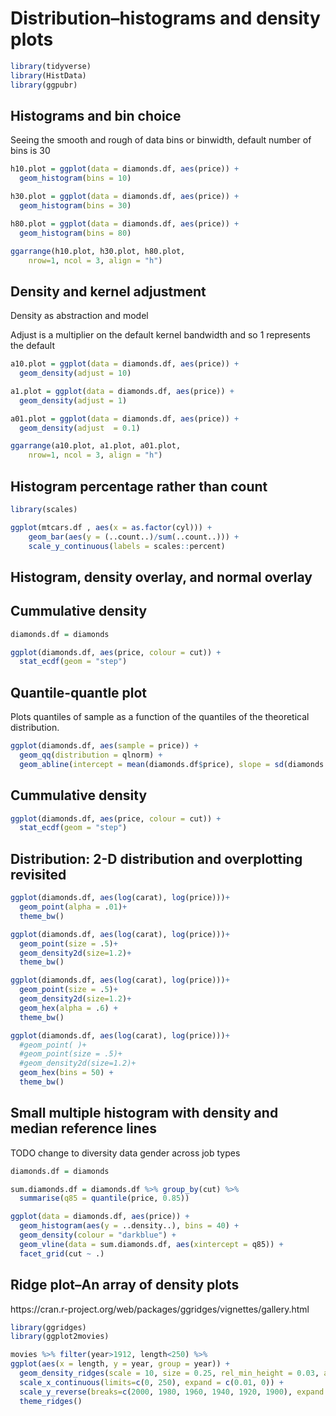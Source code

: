 \cleardoublepage 

# Distribution--histograms and density plots{#Distribution}




```r
library(tidyverse)
library(HistData)
library(ggpubr)

```




## Histograms and bin choice
Seeing the smooth and rough of data
bins or binwidth, default number of bins is 30
```r

h10.plot = ggplot(data = diamonds.df, aes(price)) + 
  geom_histogram(bins = 10) 

h30.plot = ggplot(data = diamonds.df, aes(price)) + 
  geom_histogram(bins = 30) 

h80.plot = ggplot(data = diamonds.df, aes(price)) + 
  geom_histogram(bins = 80) 

ggarrange(h10.plot, h30.plot, h80.plot,
	nrow=1, ncol = 3, align = "h")

```


## Density and kernel adjustment 
Density as abstraction and model

Adjust is a multiplier on the default kernel bandwidth and so 1 represents the default
```r

a10.plot = ggplot(data = diamonds.df, aes(price)) + 
  geom_density(adjust = 10) 

a1.plot = ggplot(data = diamonds.df, aes(price)) + 
  geom_density(adjust = 1) 

a01.plot = ggplot(data = diamonds.df, aes(price)) + 
  geom_density(adjust  = 0.1) 

ggarrange(a10.plot, a1.plot, a01.plot,
	nrow=1, ncol = 3, align = "h")

```


## Histogram percentage rather than count

```r
library(scales)

ggplot(mtcars.df , aes(x = as.factor(cyl))) + 
    geom_bar(aes(y = (..count..)/sum(..count..))) + 
    scale_y_continuous(labels = scales::percent)

```
    
## Histogram, density overlay, and normal overlay

    
## Cummulative density
```r
diamonds.df = diamonds

ggplot(diamonds.df, aes(price, colour = cut)) + 
  stat_ecdf(geom = "step")

```


## Quantile-quantle plot
Plots quantiles of sample as a function of the quantiles of the theoretical distribution. 
```r

ggplot(diamonds.df, aes(sample = price)) + 
  geom_qq(distribution = qlnorm) +
  geom_abline(intercept = mean(diamonds.df$price), slope = sd(diamonds.df$price))

```


## Cummulative density
```r

ggplot(diamonds.df, aes(price, colour = cut)) + 
  stat_ecdf(geom = "step")

```


## Distribution: 2-D distribution and overplotting revisited
```r

ggplot(diamonds.df, aes(log(carat), log(price)))+
  geom_point(alpha = .01)+ 
  theme_bw()

ggplot(diamonds.df, aes(log(carat), log(price)))+
  geom_point(size = .5)+ 
  geom_density2d(size=1.2)+
  theme_bw()

ggplot(diamonds.df, aes(log(carat), log(price)))+
  geom_point(size = .5)+ 
  geom_density2d(size=1.2)+
  geom_hex(alpha = .6) +
  theme_bw()

ggplot(diamonds.df, aes(log(carat), log(price)))+
  #geom_point( )+
  #geom_point(size = .5)+ 
  #geom_density2d(size=1.2)+
  geom_hex(bins = 50) +
  theme_bw()

```


## Small multiple histogram with density and median reference lines {#tufte-smallmultiples}
TODO change to diversity data gender across job types
```r

diamonds.df = diamonds

sum.diamonds.df = diamonds.df %>% group_by(cut) %>% 
  summarise(q85 = quantile(price, 0.85))

ggplot(data = diamonds.df, aes(price)) + 
  geom_histogram(aes(y = ..density..), bins = 40) + 
  geom_density(colour = "darkblue") +
  geom_vline(data = sum.diamonds.df, aes(xintercept = q85)) +
  facet_grid(cut ~ .)

```  

## Ridge plot--An array of density plots
https://cran.r-project.org/web/packages/ggridges/vignettes/gallery.html
```r

library(ggridges)
library(ggplot2movies)

movies %>% filter(year>1912, length<250) %>% 
ggplot(aes(x = length, y = year, group = year)) +
  geom_density_ridges(scale = 10, size = 0.25, rel_min_height = 0.03, alpha=.75) +
  scale_x_continuous(limits=c(0, 250), expand = c(0.01, 0)) +
  scale_y_reverse(breaks=c(2000, 1980, 1960, 1940, 1920, 1900), expand = c(0.01, 0)) +
  theme_ridges()
```


  
